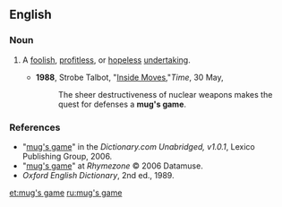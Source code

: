 ==English==

===Noun===
{{en-noun|sg=[[mug]]'s [[game]]|pl=mugs' games}}

# {{idiom}} A [[foolish]], [[profitless]], or [[hopeless]] [[undertaking]].
#*'''1988''', Strobe Talbot, "[http://www.time.com/time/magazine/article/0,9171,967507,00.html Inside Moves],"''Time'', 30 May,
#*:The sheer destructiveness of nuclear weapons makes the quest for defenses a '''mug's game'''.

===References===
*"[http://dictionary.reference.com/search?r=2&q=mug's%20game mug's game]" in the ''Dictionary.com Unabridged, v1.0.1'', Lexico Publishing Group, 2006.
*"[http://www.rhymezone.com/r/rhyme.cgi?Word=mug's_game mug's game]" at ''Rhymezone'' © 2006 Datamuse.
*''Oxford English Dictionary'', 2nd ed., 1989.

[[et:mug's game]]
[[ru:mug's game]]